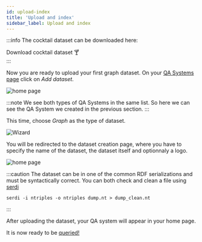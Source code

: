 ```yaml
---
id: upload-index
title: 'Upload and index'
sidebar_label: Upload and index
---
```



:::info
The cocktail dataset can be downloaded here:
<div style={{ display: 'flex', justifyContent: 'center' }}>
    <Link
        target="_blank"
        to='/cocktails.nt'
        className="button button--primary button--lg"
        style={{ textDecoration: 'none ' }}
    >
        Download cocktail dataset 🍸
    </Link>
</div>
:::

Now you are ready to upload your first graph dataset. On your [QA Systems page](https://app.qanswer.ai/qa-systems) click on *Add dataset*.


<Image src='/img/screenshots/tuto-ui-text/qa-systems-simpsons.png' alt='home page'/>

:::note
We see both types of QA Systems in the same list. So here we can see the QA System we created in the previous section.
:::

This time, choose *Graph* as the type of dataset.

<Image src='/img/screenshots/wizard.png' alt='Wizard'/>

You will be redirected to the dataset creation page, where you have to specify the name of the dataset, the dataset itself and optionnaly a logo.

<Image src='/img/screenshots/tuto-ui-graph/creation-cocktails.png' alt='home page'/>

:::caution
The dataset can be in one of the common RDF serializations and must be syntactically correct. You can both check and clean a file using [serdi](https://drobilla.net/software/serd)

```
serdi -i ntriples -o ntriples dump.nt > dump_clean.nt
```
:::


After uploading the dataset, your QA system will appear in your home page.

It is now ready to be [queried!](query)
